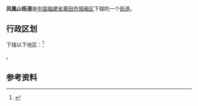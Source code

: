 {{中国乡级行政区
|景观照片文件名 = 
|景观照片描述 = 
|汉语拼音 = 
|其他语言 = 
|其他语言名称 = 
|旧称 = 
|地名出处 = 
|位置图文件名 = 
|位置图描述 = 
|自定义图片= 
|建置时间 = 
|政府驻地 = 
|毗邻 = 
|总面积 = 
|总人口 = 
|总人口年份 = 
|户籍人口 = 
|户籍人口年份 = 
|常住人口 = 
|常住人口年份 = 
|人口密度 = 
|GDP = 
|GDP年份 = 
|邮政编码 = 
|电话区号 = 594
|官方网站 = 
|网站名称 = 
|35/03/02/002/000}}
'''凤凰山街道'''是[[中华人民共和国|中国]][[福建省|福建省]][[莆田市|莆田市]][[城厢区|城厢区]]下辖的一个[[街道|街道]]。

== 行政区划 ==
{{PAGENAMEBASE}}下辖以下地区：<ref>{{PRC admin/ref sgc|35/03/02/002}}</ref>

{{PRC admin/children|35/03/02/002/000}}。

== 参考资料 ==
{{reflist}}

{{PRC admin/navcat|35/03/02/002/000}}